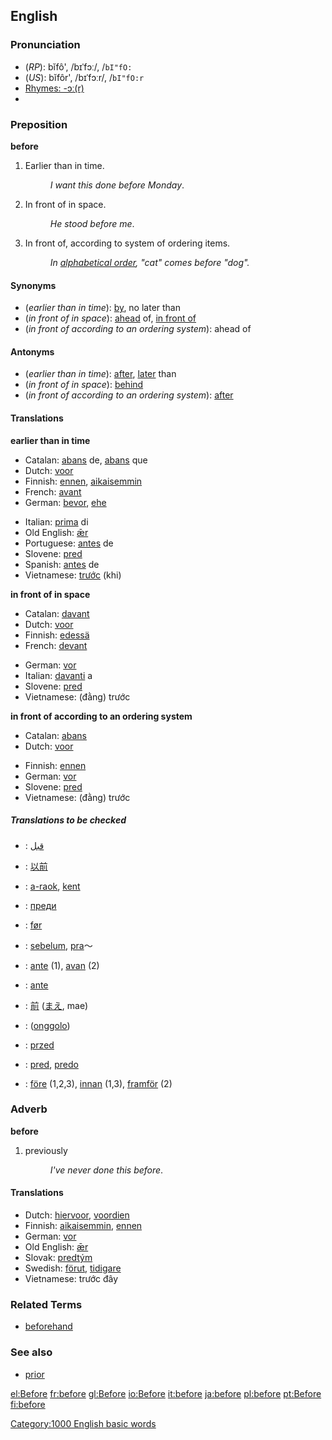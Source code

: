 ==English==

{{rank|these|two|us|90|before|see|over|know}}

===Pronunciation===
*(''RP''): bĭfô', /bɪˈfɔː/, /<tt>bI"fO:</tt>
*(''US''): bĭfôr', /bɪˈfɔːr/, /<tt>bI"fO:r</tt>
*[[rhymes:English:-ɔː(r)|Rhymes: -ɔː(r)]]
*{{audio|en-us-before.ogg|Audio (US)}}

===Preposition===
'''before'''

#Earlier than in time.
#:''I want this done before Monday''.
#In front of in space.
#:''He stood before me''.
#In front of, according to system of ordering items.
#:''In [[alphabetical order]], "cat" comes before "dog".''

====Synonyms====
*(''earlier than in time''): [[by]], no later than
*(''in front of in space''): [[ahead]] of, [[in front of]]
*(''in front of according to an ordering system''): ahead of

====Antonyms====
*(''earlier than in time''): [[after]], [[later]] than
*(''in front of in space''): [[behind]]
*(''in front of according to an ordering system''): [[after]]

====Translations====

'''earlier than in time'''
{{top}}
*Catalan: [[abans]] de, [[abans]] que
*Dutch: [[voor]]
*Finnish: [[ennen]], [[aikaisemmin]]
*French: [[avant]]
*German: [[bevor]], [[ehe]]
{{mid}}
*Italian: [[prima]] di
*Old English: [[ær|ǣr]]
*Portuguese: [[antes]] de
*Slovene: [[pred]]
*Spanish: [[antes]] de
*Vietnamese: [[trước]] (khi)
{{bottom}}

'''in front of in space'''
{{top}}
*Catalan: [[davant]]
*Dutch: [[voor]]
*Finnish: [[edessä]]
*French: [[devant]]
{{mid}}
*German: [[vor]]
*Italian: [[davanti]] a
*Slovene: [[pred]]
*Vietnamese: (đằng) trước
{{bottom}}

'''in front of according to an ordering system'''
{{top}}
*Catalan: [[abans]]
*Dutch: [[voor]]
{{mid}}
*Finnish: [[ennen]]
*German: [[vor]]
*Slovene: [[pred]]
*Vietnamese: (đằng) trước
{{bottom}}

=====Translations to be checked=====
<!--Remove this section once all of the translations below have been moved into the tables above.-->
{{checktrans}}

*{{ttbc|Arabic}}: [[قبل]]
*{{ttbc|Chinese}}: [[以前]]
*{{ttbc|Breton}}: [[a-raok]], [[kent]]
*{{ttbc|Bulgarian}}: [[преди]]
*{{ttbc|Danish}}: [[før]]
*{{ttbc|Indonesian}}: [[belum|sebelum]], [[pra]]～
*{{ttbc|Ido}}: [[ante]] (1), [[avan]] (2) 
*{{ttbc|Interlingua}}: [[ante]]
*{{ttbc|Japanese}}: [[前]] ([[まえ]], mae)
*{{ttbc|Manchu}}: ([[onggolo]])
*{{ttbc|Polish}}: [[przed]]
*{{ttbc|Slovak}}: [[pred#Slovak|pred]], [[predo#Slovak|predo]]
*{{ttbc|Swedish}}: [[före]] (1,2,3), [[innan]] (1,3), [[framför]] (2)

===Adverb===
'''before'''

#previously
#:''I've never done this before''.

====Translations====
*Dutch: [[hiervoor]], [[voordien]]
*Finnish: [[aikaisemmin]], [[ennen]]
*German: [[vor]]
*Old English: [[ær|ǣr]]
*Slovak: [[predtým]]
*Swedish: [[förut]], [[tidigare]]
*Vietnamese: trước đây

===Related Terms===
*[[beforehand]]
===See also===
*[[prior]]
[[Category:1000 English basic words]]

[[el:Before]]
[[fr:before]]
[[gl:Before]]
[[io:Before]]
[[it:before]]
[[ja:before]]
[[pl:before]]
[[pt:Before]]
[[fi:before]]